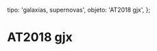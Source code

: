
  tipo: 'galaxias, supernovas',
  objeto: 'AT2018 gjx',
};

# AT2018 gjx

<Imagen
  src="registro/at2018-gjx_20180919_at2018gjx_20180919_gjcb.png"
  fecha="20180919"
/>